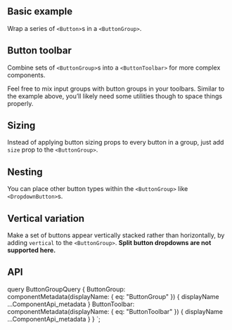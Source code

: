 

<PageHeader
  title="Button group"
  subTitle="Group a series of buttons together on a single line or stack them in a vertical column."
/>

## Basic example

Wrap a series of `<Button>`s in a `<ButtonGroup>`.

<ReactPlayground codeText={ButtonGroupBasic} />

## Button toolbar

Combine sets of `<ButtonGroup>`s into a `<ButtonToolbar>` for more complex components.

<ReactPlayground codeText={ButtonToolbarBasic} />

Feel free to mix input groups with button groups in your toolbars.
Similar to the example above, you’ll likely need some utilities though
to space things properly.

<ReactPlayground codeText={ButtonToolbar} />

## Sizing

Instead of applying button sizing props to every button in a group, just
add `size` prop to the `<ButtonGroup>`.

<ReactPlayground codeText={ButtonGroupSizes} />

## Nesting

You can place other button types within the
`<ButtonGroup>` like `<DropdownButton>`s.

<ReactPlayground codeText={ButtonGroupNested} />

## Vertical variation

Make a set of buttons appear vertically stacked rather than
horizontally, by adding `vertical` to the `<ButtonGroup>`.
**Split button dropdowns are not supported here.**

<ReactPlayground codeText={ButtonGroupVertical} />

## API

<ComponentApi metadata={props.data.ButtonGroup} />
<ComponentApi metadata={props.data.ButtonToolbar} />

  query ButtonGroupQuery {
    ButtonGroup: componentMetadata(displayName: { eq: "ButtonGroup" }) {
      displayName
      ...ComponentApi_metadata
    }
    ButtonToolbar: componentMetadata(displayName: { eq: "ButtonToolbar" }) {
      displayName
      ...ComponentApi_metadata
    }
  }
`;
